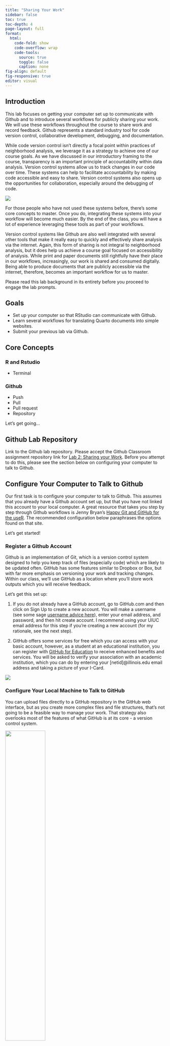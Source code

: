 ```yaml
---
title: "Sharing Your Work"
sidebar: false
toc: true
toc-depth: 4
page-layout: full
format: 
  html:
    code-fold: show
    code-overflow: wrap
    code-tools:
      source: true
      toggle: false
      caption: none
fig-align: default
fig-responsive: true
editor: visual
---
```


## Introduction

This lab focuses on getting your computer set up to communicate with Github and to introduce several workflows for publicly sharing your work. We will use these workflows throughout the course to share work and record feedback. Github represents a standard industry tool for code version control, collaborative development, debugging, and documentation.

While code version control isn't directly a focal point within practices of neighborhood analysis, we leverage it as a strategy to achieve one of our course goals. As we have discussed in our introductory framing to the course, transparency is an important principle of accountability within data analysis. Version control systems allow us to track changes in our code over time. These systems can help to facilitate accountability by making code accessible and easy to share. Version control systems also opens up the opportunities for collaboration, especially around the debugging of code.

::: grid
::: g-col-4
![](https://octodex.github.com/images/codercat.jpg)
:::

::: g-col-8
For those people who have not used these systems before, there's some core concepts to master. Once you do, integrating these systems into your workflow will become much easier. By the end of the class, you will have a lot of experience leveraging these tools as part of your workflows.

Version control systems like Github are also well integrated with several other tools that make it really easy to quickly and effectively share analysis via the internet. Again, this form of sharing is not integral to neighborhood analysis, but it does help us achieve a course goal focused on accessibility of analysis. While print and paper documents still rightfully have their place in our workflows, increasingly, our work is shared and consumed digitally. Being able to produce documents that are publicly accessible via the internet, therefore, becomes an important workflow for us to master.
:::
:::

Please read this lab background in its entirety before you proceed to engage the lab prompts.

## Goals

-   Set up your computer so that RStudio can communicate with Github.
-   Learn several workflows for translating Quarto documents into simple websites.
-   Submit your previous lab via Github.

## Core Concepts

### R and Rstudio

-   Terminal

### Github

-   Push
-   Pull
-   Pull request
-   Repository

Let's get going...

## Github Lab Repository

Link to the Github lab repository. Please accept the Github Classroom assignment repository link for [Lab 2: Sharing your Work](https://classroom.github.com/a/2vmkHOjq). Before you attempt to do this, please see the section below on configuring your computer to talk to Github.

## Configure Your Computer to Talk to Github

Our first task is to configure your computer to talk to Github. This assumes that you already have a Github account set up, but that you have not linked this account to your local computer. A great resource that takes you step by step through Github workflows is Jenny Bryan's [Happy Git and GitHub for the useR](https://happygitwithr.com/big-picture.html). The recommended configuration below paraphrases the options found on that site.

Let's get started!

### Register a Github Account

Github is an implementation of Git, which is a version control system designed to help you keep track of files (especially code) which are likely to be updated often. GitHub has some features similar to Dropbox or Box, but with far more emphasis on versioning your work and tracking changes. Within our class, we'll use GitHub as a location where you'll store work outputs which you will receive feedback.

::: grid
::: g-col-8
Let's get this set up:

1.  If you do not already have a GitHub account, go to GitHub.com and then click on Sign Up to create a new account. You will make a username (see some sage [username advice here](https://happygitwithr.com/github-acct.html)), enter your email address, and password, and then hit create account. I recommend using your UIUC email address for this step if you're creating a new account (for my rationale, see the next step).

2.  GitHub offers some services for free which you can access with your basic account, however, as a student at an educational institution, you can register with [GitHub for Education](https://education.github.com) to receive enhanced benefits and services. You will be asked to verify your association with an academic institution, which you can do by entering your \[netid\]@illinois.edu email address and taking a picture of your I-Card.
:::

::: g-col-4
![](https://octodex.github.com/images/bouncercat.png)
:::
:::

### Configure Your Local Machine to Talk to GitHub

You can upload files directly to a GitHub repository in the GitHub web interface, but as you create more complex files and file structures, that's not going to be a feasible way to manage your work. That strategy also overlooks most of the features of what GitHub is at its core - a version control system.

![](https://octodex.github.com/images/collabocats.jpg){width="50%" fig-align="center"}

We might want to version our work for several reasons:

-   To keep track of changes we've made, so that we can track when code works and when we've broken it
-   To be able to share code with collaborators and work on the same files at the same time and then reconcile and combine work all together
-   To be able to share code and data publicly with others

All three of these rationales are important motivations within the context of our class. There are two strategies which you may want to try to integrate GitHub into your R workflow.

RStudio has GitHub functionality built right in, which is very handy for integrating version control into your R workflow. Assuming you've already got R and RStudio installed on your system and have already set up a GitHub account, start here:

1.  [Check to see](https://happygitwithr.com/install-git.html#git-already-installed) if Git is installed on your computer, and if it isnt, [Install Git](https://happygitwithr.com/install-git.html#install-git).
2.  [Associate git](https://happygitwithr.com/hello-git.html) on your computer with your GitHub account.
3.  [Install a Git client](https://happygitwithr.com/git-client.html#recommended-git-clients) like GitHub Desktop.
4.  [Connect to GitHub](https://happygitwithr.com/push-pull-github.html)
5.  [Connect RStudio to GitHub](https://happygitwithr.com/rstudio-git-github.html)
6.  [Get Started](https://happygitwithr.com/usage-intro.html) using GitHub integrated with R. This video shows you how to communicate with your Github repository using RStudio:

::: {style="max-width:720px"}
::: {style="position:relative;padding-bottom:60.972222222222%"}
<iframe id="kmsembed-1_q0g92uhw" width="720" height="439" src="https://mediaspace.illinois.edu/embed/secure/iframe/entryId/1_q0g92uhw/uiConfId/26883701" class="kmsembed" allowfullscreen webkitallowfullscreen mozAllowFullScreen allow="autoplay *; fullscreen *; encrypted-media *" referrerPolicy="no-referrer-when-downgrade" sandbox="allow-forms allow-same-origin allow-scripts allow-top-navigation allow-pointer-lock allow-popups allow-modals allow-orientation-lock allow-popups-to-escape-sandbox allow-presentation allow-top-navigation-by-user-activation" frameborder="0" title="Kaltura Player" style="position:absolute;top:0;left:0;width:100%;height:100%">

</iframe>
:::
:::

We will ease our way into using Github, and will also devote some time to troubleshooting in class. I promise, it's going to make sense soon!

![](https://octodex.github.com/images/femalecodertocat.png){width="40%" fig-align="center"}

## Communicating with GitHub from Rstudio.

Although this lab is formally introducing GitHub's functionality as part of our class, you have already gotten some experience interacting manually with GitHub as you needed to download a repository in order to complete your first lab. From here on out, you can use RStudio to communicate directly with GitHub so that pushing and pulling repositories can all happen within your RStudio session. By the end of this lab, you will have gained some experience pushing and pulling files (specifically your lab files). From here on out in class, we will assume that you will use GitHub to submit your code for review. Instructions will be clearly posted with both lab and homework assignments.

With those things in mind, let's think about how we communicate with Github from RStudio.

### Basic Workflows

As you have read on the Happy with GitR site, GitHub's utility comes from allowing us to store *remote* versions of our code which others can then access, comment on, and modify. GitHub allows us to track *versions* of our code, and if we need to, we can revert to earlier versions, or *fork branches* - make special versions of our code which we may want to experiment with or modify. We can also reconcile multiple versions of code back into a single main version, which is particularly useful when we are collaboratively writing or editing code.

For the most part, our course focuses on building a workflow involving a single code author, and not on building collaborative workflows, although you should try collaborating with each other on modifying code. Our end goal in this class is to develop workflows for transparency, accountability, and accessibility.

### Reviewing Common Operations

![Image by Allison Horst from https://allisonhorst.com](https://cdn.myportfolio.com/45214904-6a61-4e23-98d6-b140f8654a40/efae32ce-863f-4773-852c-4335e3ce4709_rw_3840.png?h=c54a2e5af240ec6e1332e2dcacbd7f33){fig-alt="Cartoon showing paths between local and remote git repositories."}

#### Local vs. Remote

*Local* vs *Remote*: Let's start with the basic distinction between local and remote versions of our work. *Local* versions are contained on the hard drive of the computer we are working on. *Remote* versions are in the cloud, in this case, on GitHub's servers. We will typically work on editing data locally, and will then *push* our modifications to be integrated into the remote version.

#### Push vs. Pull

*Push* vs *Pull*: To understand this, it's useful to think about what's happening from the perspective of your local computer. We *pull* a version of the repository from the remote repository to our local computer. We *push* a version of the repository from our local computer to the remote repository.

#### Commit

*Commit*: As we make changes to our local repository, GitHub is comparing these changes to the prior version of our repository. When we *commit* changes, we are essentially asking GitHub to create a markerpost that we could return to in the future. We even label our commits with a brief descriptive note so we can remember what that marker represents. Note that when you commit changes locally, they are not automatically *pushed* to your remote repository - you have to do that as an extra step. You can, for instance, make multiple local commits to a local repository and then push them to your remote repository.

Commits help to keep us organized. While your commits do not have to be linear or follow any particular order within your data and analysis workflow, they can help you track contributions to what has been done.

![Image by Allison Horst from https://allisonhorst.com](https://cdn.myportfolio.com/45214904-6a61-4e23-98d6-b140f8654a40/7a5f458a-3d63-4e46-8a09-c417e52587ea.png?h=488d2d9a4159f82cdf851a70182e52e6)

Commits serve as failsafe points - we can always revert or rewind our code to where we made commits if we need to debug or if something goes wrong. ![Image by Allison Horst from https://allisonhorst.com](https://cdn.myportfolio.com/45214904-6a61-4e23-98d6-b140f8654a40/78587c8b-fa99-4c94-bce2-026cf4e588b5.png?h=dbb1a78f096f524380f5f3eb70fa6d7b)

### Common Operations

So how do we put these pieces together?

1.  If we already have a remote repository with code or a file structure in it, we create a connection to that remote repository and create a local repository by pulling it from GitHub.

2.  We then make changes to the repository - this might be in RStudio, or we might add, move, or delete things manually.

3.  When we get to a point where we want to create a failsafe point in our code, we commit the changes we made (and add a plain text description of what our commit contains).

4.  We push our commit to our remote version where it will become to version of record (GitHub is tracking the changes we made, so if we need to revert to our previous commit, we could).

5.  Just to be safe, after we push our commits, we may want to pull from the remote server again just to confirm that the version on our local machine is up to date.

From there, we can continue making changes until we are ready to make another commit.

![Image by Allison Horst from https://allisonhorst.com](https://cdn.myportfolio.com/45214904-6a61-4e23-98d6-b140f8654a40/51566506-f87b-465b-934b-c0707b8636e0.jpeg?h=9047491d74cdcd6267bd3afcb52a4878)

### Workflow - Setting up a Local Repository from an Existing GitHub Repository

For interaction with our labs (which are already generated repositories on GitHub), you'll want to follow the instructions for "[Existing Project, GitHub First](https://happygitwithr.com/existing-github-first.html#existing-github-first)" on the Happy with Git and GitHub for the useR site. The site presents multiple ways to do this. I suggest starting with [16.2.2](https://happygitwithr.com/existing-github-first.html#rstudio-ide-1) where the instructions walk through using the RStudioIDE to connect to an existing remote GitHub repository.

For all UP 570 labs and assignments, existing repositories are provided for you (when you click the lab URL to accept the repository, a user-specific version is created for you from a master copy stored on GitHub). You can then connect to this repository in RStudio, create a *local copy* on your computer, modify that local repository by making changes, adding data and writing, as well as proejct documentation. You can then *stage* the changes you've made, *commit* your changes locally, and *push* your changes to the remote repository on GitHub.

## Publish using Quarto Pub

[Quarto Pub](https://quartopub.com) is a free service that allows you to quickly publish Quarto documents. Quarto Pub represents one of the easiest ways to publish documents.

::: panel-tabset
## 1. Create Account

In order to use Quarto Pub, you'll need to create an account. Visit <https://quartopub.com> and create an account. I chose to use my GitHub username, but you can create an account with any name you wish (please keep in mind that the account name will become part of the URL which others will see).

![](01_quartopub.png){width="80%"}

## 2. Preview

It's a good idea to preview your document before publishing it to see how it will look in a web browser. Render your document so that you can see what the final document will look like online.

## 3. Publish

While we are using Quarto within RStudio, Quarto can also be run at the command line to render a range of document types. We will briefly use the command line in order to publish out document to Quarto Pub.

In your RStudio session, click on the terminal tab and type:

::: {.callout-note icon="false"}
## Terminal

`quarto publish quarto-pub`
:::

Put in plain language we are asking Quarto `quarto` to publish our document `publish` via Quarto Pub `quarto-pub`.

![](02_quarto_publish.png){width="80%"}

## 4. Options

You may be prompted to log in to your Quarto Pub account on the internet before proceeding. Depeding upon the name of your document, you may also need to provide a shorter name (you will be prompted in the terminal window if that is the case). Quarto will then publish the document and will open a window that takes you to your published document.

![](03_rename.png){width="80%"}

## 5. Finished!

You can then examine your published document at the URL that's generated for you. For example: <https://agreen4.quarto.pub/cca/>

<iframe src="https://agreen4.quarto.pub/cca/" width="100%" height="300">

</iframe>

In the future if you need to update the document, you can run the publish step again.
:::

## Publish using GitHub and Netlify

Quarto Pub represents a really fast and easy option for creating and sharing Quarto documents. We'll also learn another more involved strategy which you may choose to employ. This involves pushing published code and HTML content that represents a publishable document or website to Github and then linking this repository to a web hosting service like [Netlify](https://www.netlify.com) which will then publish the site for you.

This strategy can be useful in that you end up with two deliverables - your code base and associated HTML files on GitHub and a website hosted by Netlify. Our course website - the very website you are reading right now - is published using this pipeline. The webpages are each a Quarto Markdown file. The files are pushed to a Github repository. Netlify links to this repository and when new updates are pushed to Github, Netlify "refreshes" the website, typically within a minute or less of the push being complete.

If you simply want a quick and easy way to share your work, Quarto Pub may be completely sufficient! If you want more advanced web hosting options and configurability (like domain management), Netlify may be a more appropriate solution. We will learn both strategies, and you should take the time to become comfortable using either strategy.

### What is Netlify?

[Netlify](https://netlify.com) is a web development platform that automates the building a serving of websites. While certain aspects of the Netlify platform are monetized, the types of basic elements which we can use to create and serve a website are available for free.

When we grant Netlify access to a GitHub repository, it looks for files that can be rendered as html and then serves those at a unique URL. When we commit and push updates to that repository, Netlify updates the files that are being served to the internet.

Quarto Markdown can produce outputs in a variety of formats including html. Netlify is built around looking for html files in our GitHub repository. Typically, when we render Quarto Markdown as HTML locally, it will create a \_site file in our root folder. That folder has all of the content that we want Netlify to serve on the internet.

With these things in mind, let's try getting our lab files on Netlify!

## Setting Up our Project

We have to make two tweaks to our project in order to get them to work properly with Netlify.

### Add a \_quarto.yml file

All Quarto websites require a special YAML file to tell them how to render. In a text editor of your choice, create a new file called \_quarto.yml and save it in the project root directory.

Inside the \_quarto.yml file, include the following:

```         
project:
  type: website
```

Now when you render your project, it should include a folder called "\_site" which contains a self-contained version of the elements of your document. You can explore the many other options to style your site [here](https://quarto.org/docs/websites/#config-file).

### Rename our document index.qmd

Every website needs a homepage. By default, the name of this page is "index.html". Netlify will always start serving from this page. Rename your Quarto document "index.qmd" and then render this to produce the associated html files.

### Push to Github

Push your entire repository including the \_site folder to Github.

### Open Netlify

Navigate to Netlify's website. If you haven't already done so, create a new account (you can log in and link this directly to your existing GitHub account).

Once you have an account, navigate to Sites and click "New Site".

Netlify will ask you if you want to create a site from an existing GitHub repository, which you do! Navigate to the repository that contains the lab files and \_site folder you want to serve and select this repository.

::: callout-important
There's one setting we need to modify in order to get this to work properly! Under Build settings, there's a blank area called Publish directory. In this box, you need to point Netlify to \_site as your specified publish directory - this is where Netlify will look for updated files to publish.
:::

After you do this, click ok. Netlify will build your site (this may take a few minutes) and share a url with you. When you click on it, you should see a live version of your website.

### Notes

This approach is a little more complex, but it does offer you a lot of flexibility to create sites for production. You will likely want to start off using Quarto pub, but as you progress in the complexity of your analysis, you may want to spend more time experimenting with Netlify as a web deployment platform.

## Lab Evaluation

In evaluating your lab submission, we'll be paying attention to the following:

1.  Successfully create and publish a quarto page via Quarto Pub.

2.  Successfully create a publish a quarto page based upon your first lab assignment via GitHub and Netlify.

As you get into the lab, please feel welcome to ask us questions, and please share where you're struggling with us and with others in the class.

## References
